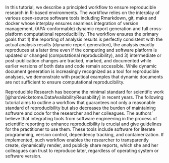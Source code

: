 In this tutorial, we describe a principled workflow to ensure reproducible research in R-based environments. The workflow relies on the interplay of various open-source software tools including Rmarkdown, git, make and docker whose interplay ensures seamless integration of version management, (APA-conformable) dynamic report generation and full cross-platform computational reproducibility. The workflow ensures the primary goals that 1) the reporting of analysis results is perfectly consistent with the actual analysis results (dynamic report generation), the analysis exactly reproduces at a later time even if the computing and software platform is updated or changed (computational reproducibility), and 3) intermediate or post-publication changes are tracked, marked, and documented while earlier versions of both data and code remain accessible. While dynamic document generation is increasingly recognized as a tool for reproducible analyses, we demonstrate with practical examples that dynamic documents are not sufficient to ensure computational reproducibility.

Reproducible Research has become the minimal standard for scientific work [@hardwicketome.DataAvailabilityReusability] in recent years. The following tutorial aims to outline a workflow that guarantees not only a reasonable standard of reproducibility but also decreases the burden of maintaining software and code for the researcher and her colleagues. The authors' believe that integrating tools from software engineering in the process of scientific reporting to enhance reproducibility is crucial and give guidelines for the practitioner to use them. These tools include software for literate programming, version control, dependency tracking, and containerization. If implemented, such workflow enables the researcher to transparently create, dynamically render, and publicly share reports, which she and her colleagues can trust to reproduce later, regardless of operating system or software version.
